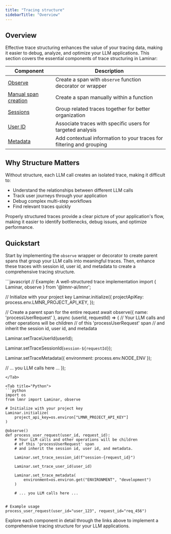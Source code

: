 ```yaml
---
title: "Tracing structure"
sidebarTitle: "Overview"
---
```


## Overview

Effective trace structuring enhances the value of your tracing data, making it easier to debug, analyze, and optimize your LLM applications. This section covers the essential components of trace structuring in Laminar:

| Component | Description |
| --- | --- |
| [Observe](/tracing/structure/observe) | Create a span with `observe` function decorator or wrapper |
| [Manual span creation](/tracing/structure/manual-span-creation) | Create a span manually within a function |
| [Sessions](/tracing/structure/session) | Group related traces together for better organization |
| [User ID](/tracing/structure/user-id) | Associate traces with specific users for targeted analysis |
| [Metadata](/tracing/structure/metadata) | Add contextual information to your traces for filtering and grouping |

## Why Structure Matters

Without structure, each LLM call creates an isolated trace, making it difficult to:
- Understand the relationships between different LLM calls
- Track user journeys through your application
- Debug complex multi-step workflows
- Find relevant traces quickly

Properly structured traces provide a clear picture of your application's flow, making it easier to identify bottlenecks, debug issues, and optimize performance.

## Quickstart

Start by implementing the `observe` wrapper or decorator to create parent spans that group your LLM calls into meaningful traces. Then, enhance these traces with session id, user id, and metadata to create a comprehensive tracing structure.

<Tabs>
<Tab title="JavaScript/TypeScript">
```javascript
// Example: A well-structured trace implementation
import { Laminar, observe } from '@lmnr-ai/lmnr';

// Initialize with your project key
Laminar.initialize({
  projectApiKey: process.env.LMNR_PROJECT_API_KEY,
});

// Create a parent span for the entire request
await observe({ name: 'processUserRequest' }, async (userId, requestId) => {
  // Your LLM calls and other operations will be children 
  // of this 'processUserRequest' span
  // and inherit the session id, user id, and metadata

  Laminar.setTraceUserId(userId);

  Laminar.setTraceSessionId(`session-${requestId}`);

  Laminar.setTraceMetadata({
    environment: process.env.NODE_ENV
  });

  // ... you LLM calls here ...
});
```
</Tab>

<Tab title="Python">
```python
import os
from lmnr import Laminar, observe

# Initialize with your project key
Laminar.initialize(
    project_api_key=os.environ["LMNR_PROJECT_API_KEY"]
)

@observe()
def process_user_request(user_id, request_id):  
    # Your LLM calls and other operations will be children 
    # of this 'processUserRequest' span
    # and inherit the session id, user id, and metadata.

    Laminar.set_trace_session_id(f"session-{request_id}")

    Laminar.set_trace_user_id(user_id)

    Laminar.set_trace_metadata(
        environment=os.environ.get("ENVIRONMENT", "development")
    )
  
    # ... you LLM calls here ...


# Example usage
process_user_request(user_id="user_123", request_id="req_456")
```
</Tab>
</Tabs>

Explore each component in detail through the links above to implement a comprehensive tracing structure for your LLM applications. 